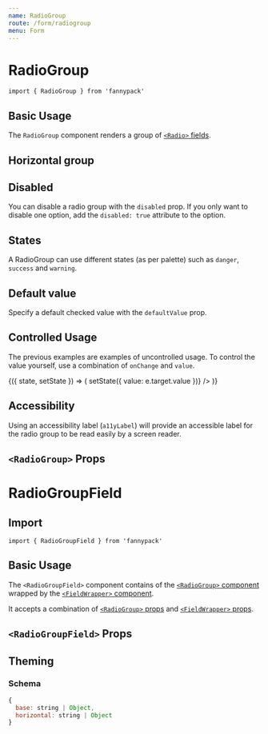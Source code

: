 ```yaml
---
name: RadioGroup
route: /form/radiogroup
menu: Form
---
```



# RadioGroup

`import { RadioGroup } from 'fannypack'`


## Basic Usage

The `RadioGroup` component renders a group of [`<Radio>` fields](/form/radio).

<Playground>
  <RadioGroup name="weather" options={[{ label: 'Sunny', value: 'sunny' }, { label: 'Windy', value: 'windy' }, { label: 'Overcast', value: 'overcast' }]} />
</Playground>

## Horizontal group

<Playground>
  <RadioGroup isHorizontal name="weather" options={[{ label: 'Sunny', value: 'sunny' }, { label: 'Windy', value: 'windy' }, { label: 'Overcast', value: 'overcast' }]} />
</Playground>

## Disabled

You can disable a radio group with the `disabled` prop. If you only want to disable one option, add the `disabled: true` attribute to the option.

<Playground>
  <RadioGroup name="weather" options={[{ label: 'Sunny', value: 'sunny' }, { label: 'Windy', value: 'windy', disabled: true }, { label: 'Overcast', value: 'overcast' }]} />
</Playground>

## States

A RadioGroup can use different states (as per palette) such as `danger`, `success` and `warning`.

<Playground>
  <RadioGroup state="danger" name="weather" options={[{ label: 'Sunny', value: 'sunny' }, { label: 'Windy', value: 'windy' }, { label: 'Overcast', value: 'overcast' }]} />
</Playground>

## Default value

Specify a default checked value with the `defaultValue` prop.

<Playground>
  <RadioGroup defaultValue="overcast" name="weather" options={[{ label: 'Sunny', value: 'sunny' }, { label: 'Windy', value: 'windy' }, { label: 'Overcast', value: 'overcast' }]} />
</Playground>

## Controlled Usage

The previous examples are examples of uncontrolled usage. To control the value yourself, use a combination of `onChange` and `value`.

<Playground>
  <Component initialState={{ value: 'overcast' }}>
    {({ state, setState }) => (
      <RadioGroup name="weather2" options={[{ label: 'Sunny', value: 'sunny' }, { label: 'Windy', value: 'windy' }, { label: 'Overcast', value: 'overcast' }]} value={state.value} onChange={e => setState({ value: e.target.value })} />
    )}
  </Component>
</Playground>

## Accessibility

Using an accessibility label (`a11yLabel`) will provide an accessible label for the radio group to be read easily by a screen reader.

<Playground>
  <RadioGroup a11yLabel="Weather" name="weather" options={[{ label: 'Sunny', value: 'sunny' }, { label: 'Windy', value: 'windy' }, { label: 'Overcast', value: 'overcast' }]} />
</Playground>

## `<RadioGroup>` Props

<PropsTable component={RadioGroup} />

# RadioGroupField

## Import

`import { RadioGroupField } from 'fannypack'`

## Basic Usage

The `<RadioGroupField>` component contains of the [`<RadioGroup>` component](#radiogroup) wrapped by the [`<FieldWrapper>` component](/form/fieldwrapper).

It accepts a combination of [`<RadioGroup>` props](/form/radiogroup#input-props) and [`<FieldWrapper>` props](/form/fieldwrapper#props).

<Playground>
  <RadioGroupField a11yId="weather" label="Weather" name="weather" options={[{ label: 'Sunny', value: 'sunny' }, { label: 'Windy', value: 'windy' }, { label: 'Overcast', value: 'overcast' }]} />
</Playground>

## `<RadioGroupField>` Props

<PropsTable component={RadioGroupField} />

## Theming

### Schema

```jsx
{
  base: string | Object,
  horizontal: string | Object
}
```
